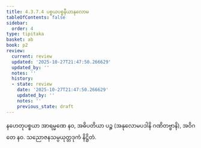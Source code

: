 ```yaml
---
title: 4.3.7.4 ပစ္စယပစ္စနီယာနုလောမ
tableOfContents: false
sidebar:
  order: 4
type: tipitaka
basket: ab
book: p2
review:
  current: review
  updated: '2025-10-27T21:47:50.266629'
  updated_by: ''
  notes: ''
  history:
  - state: review
    date: '2025-10-27T21:47:50.266629'
    updated_by: ''
    notes: ''
    previous_state: draft
---
```



<ReviewStatus review={frontmatter.review} showDetails={true} />

<HypothesisAnnotation frontmatter={frontmatter} />

<DynamicBreadcrumb />

<Division number="96" book="p2" e="ch" v="38" p="122">

<Paragraph number="1557" book="p2">
နဟေတုပစ္စယာ အာရမ္မဏေ နဝ, အဓိပတိယာ ပဉ္စ (အနုလောမပဒါနိ ဂဏိတဗ္ဗာနိ), အဝိဂတေ နဝ.

</Paragraph>
</Division>

<Paragraph number="1558" type="center" book="p2">
သညောဇနသမ္ပယုတ္တဒုကံ နိဋ္ဌိတံ.
</Paragraph>